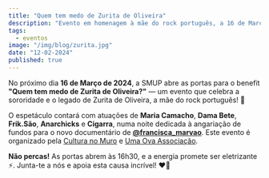 ```yaml
---
title: "Quem tem medo de Zurita de Oliveira"
description: "Evento em homenagem à mãe do rock português, a 16 de Março de 2024"
tags:
  - eventos
image: "/img/blog/zurita.jpg"
date: "12-02-2024"
published: true
---
```


No próximo dia **16 de Março de 2024**, a SMUP abre as portas para o benefit **"Quem tem medo de Zurita de Oliveira?"** — um evento que celebra a sororidade e o legado de Zurita de Oliveira, a mãe do rock português! 🎸

O espetáculo contará com atuações de **Maria Camacho**, **Dama Bete**, **Frik.São**, **Anarchicks** e **Cigarra**, numa noite dedicada à angariação de fundos para o novo documentário de **[@francisca_marvao](https://www.instagram.com/francisca_marvao)**. Este evento é organizado pela [Cultura no Muro](https://www.instagram.com/culturanomuro_smup) e [Uma Ova Associação](https://www.instagram.com/umaova_associacao).

**Não percas!** As portas abrem às 16h30, e a energia promete ser eletrizante ⚡️. Junta-te a nós e apoia esta causa incrível! ❤️‍🔥

